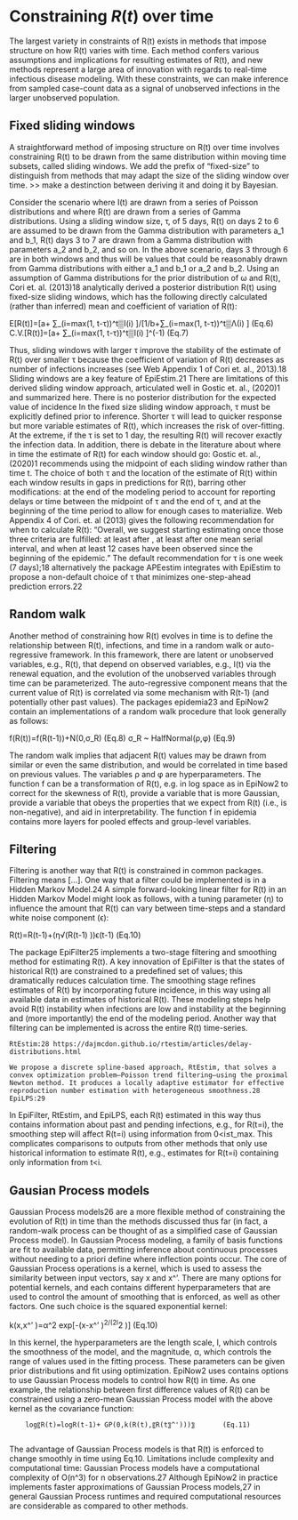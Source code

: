 # Constraining $R(t)$ over time {#sec-top .unnumbered}

The largest variety in constraints of R(t) exists in methods that impose structure on how R(t) varies with time. Each method confers various assumptions and implications for resulting estimates of R(t), and new methods represent a large area of innovation with regards to real-time infectious disease modeling. With these constraints, we can make inference from sampled case-count data as a signal of unobserved infections in the larger unobserved population. 

## Fixed sliding windows {#sec-fixedwindow}

A straightforward method of imposing structure on R(t) over time involves constraining R(t) to be drawn from the same distribution within moving time subsets, called sliding windows. We add the prefix of “fixed-size” to distinguish from methods that may adapt the size of the sliding window over time. >> make a destinction between deriving it and doing it by Bayesian.

Consider the scenario where I(t) are drawn from a series of Poisson distributions and where R(t)  are drawn from a series of Gamma distributions. Using a sliding window size, τ, of 5 days, R(t) on days 2 to 6 are assumed to be drawn from the Gamma distribution with parameters a_1 and b_1, R(t)  days 3 to 7 are drawn from a Gamma distribution with parameters a_2 and b_2, and so on. In the above scenario, days 3 through 6 are in both windows and thus will be values that could be reasonably drawn from Gamma distributions with either a_1 and b_1 or a_2 and b_2. Using an assumption of Gamma distributions for the prior distribution of ω and R(t), Cori et. al. (2013)18 analytically derived a posterior distribution R(t) using fixed-size sliding windows, which has the following directly calculated (rather than inferred) mean and coefficient of variation of R(t):

E[R(t)]=[a+ ∑_(i=max⁡(1,   t-τ))^t▒I(i) ]/[1/b+∑_(i=max⁡(1,   t-τ))^t▒Λ(i) ]     			(Eq.6)
C.V.[R(t)]=[a+ ∑_(i=max⁡(1,   t-τ))^t▒I(i) ]^(-1)    			(Eq.7)

Thus, sliding windows with larger τ improve the stability of the estimate of R(t) over smaller τ because the coefficient of variation of R(t) decreases as number of infections increases (see Web Appendix 1 of Cori et. al., 2013).18 Sliding windows are a key feature of EpiEstim.21 There are limitations of this derived sliding window approach, articulated well in Gostic et. al., (2020)1 and summarized here. There is no posterior distribution for the expected value of incidence In the fixed size sliding window approach, τ must be explicitly defined prior to inference. Shorter τ will lead to quicker response but more variable estimates of R(t), which increases the risk of over-fitting. At the extreme, if the τ is set to 1 day, the resulting R(t) will recover exactly the infection data. In addition, there is debate in the literature about where in time the estimate of R(t) for each window should go: Gostic et. al., (2020)1 recommends using the midpoint of each sliding window rather than time t. The choice of both τ and the location of the estimate of R(t) within each window results in gaps in predictions for R(t), barring other modifications: at the end of the modeling period to account for reporting delays or time between the midpoint of τ and the end of τ, and at the beginning of the time period to allow for enough cases to materialize. Web Appendix 4 of Cori. et. al (2013) gives the following recommendation for when to calculate R(t): “Overall, we suggest starting estimating   once those three criteria are fulfilled: at least after  , at least after one mean serial interval, and when at least 12 cases have been observed since the beginning of the epidemic.” The default recommendation for τ is one week (7 days);18 alternatively the package APEestim integrates with EpiEstim to propose a non-default choice of τ that minimizes one-step-ahead prediction errors.22 

## Random walk {#sec-randomwalk}

Another method of constraining how R(t)  evolves in time is to define the relationship between R(t), infections, and time in a random walk or auto-regressive framework. In this framework, there are latent or unobserved variables, e.g., R(t), that depend on observed variables, e.g., I(t)  via the renewal equation, and the evolution of the unobserved variables through time can be parameterized. The auto-regressive component means that the current value of R(t) is correlated via some mechanism with R(t-1) (and potentially other past values). The packages epidemia23 and EpiNow2 contain an implementations of a random walk procedure that look generally as follows:

f(R(t))=f(R(t-1))+N(0,σ_R) 		(Eq.8)
σ_R  ~ HalfNormal(ρ,φ)			(Eq.9)

The random walk implies that adjacent R(t) values may be drawn from similar or even the same distribution, and would be correlated in time based on previous values. The variables ρ and φ are hyperparameters. The function f can be a transformation of R(t), e.g. in log space as in EpiNow2 to correct for the skewness of R(t), provide a variable that is more Gaussian, provide a variable that obeys the properties that we expect from R(t) (i.e., is non-negative), and aid in interpretability. The function f in epidemia contains more layers for pooled effects and group-level variables. 

## Filtering {#sec-filtering}

Filtering is another way that R(t) is constrained in common packages. Filtering means […]. One way that a filter could be implemented is in a Hidden Markov Model.24 A simple forward-looking linear filter for R(t)  in an Hidden Markov Model might look as follows, with a tuning parameter (η) to influence the amount that R(t) can vary between time-steps and a standard white noise component (ϵ): 

R(t)=R(t-1)+(η√(R(t-1) ))ϵ(t-1)		(Eq.10)

The package EpiFilter25 implements a two-stage filtering and smoothing method for estimating R(t). A key innovation of EpiFilter is that the states of historical R(t) are constrained to a predefined set of values; this dramatically reduces calculation time. The smoothing stage refines estimates of R(t) by incorporating future incidence, in this way using all available data in estimates of historical R(t). These modeling steps help avoid R(t) instability when infections are low and instability at the beginning and (more importantly) the end of the modeling period. 
Another way that filtering can be implemented is across the entire R(t) time-series. 

	RtEstim:28 https://dajmcdon.github.io/rtestim/articles/delay-distributions.html
	
	We propose a discrete spline-based approach, RtEstim, that solves a convex optimization problem—Poisson trend filtering—using the proximal Newton method. It produces a locally adaptive estimator for effective reproduction number estimation with heterogeneous smoothness.28
	EpiLPS:29

In EpiFilter, RtEstim, and EpiLPS, each R(t) estimated in this way thus contains information about past and pending infections, e.g., for R(t=i), the smoothing step will affect R(t=i) using information from 0<i≤t_max. This complicates comparisons to outputs from other methods that only use historical information to estimate R(t), e.g., estimates for R(t=i)  containing only information from t<i. 

## Gausian Process models {#sec-gaussianprocess}

Gaussian Process models26 are a more flexible method of constraining the evolution of R(t)  in time than the methods discussed thus far (in fact, a random-walk process can be thought of as a simplified case of Gaussian Process model).  In Gaussian Process modeling, a family of basis functions are fit to available data, permitting inference about continuous processes without needing to a priori define where inflection points occur. The core of Gaussian Process operations is a kernel, which is used to assess the similarity between input vectors, say x and x^'. There are many options for potential kernels, and each contains different hyperparameters that are used to control the amount of smoothing that is enforced, as well as other factors. One such choice is the squared exponential kernel:

k(x,x^' )=α^2   exp⁡[-(x-x^' )^2/(2l^2 )] 		(Eq.10)

In this kernel, the hyperparameters are the length scale, l, which controls the smoothness of the model, and the magnitude, α, which controls the range of values used in the fitting process. These parameters can be given prior distributions and fit using optimization. EpiNow2 uses contains options to use Gaussian Process models to control how R(t)  in time. As one example, the relationship between first difference values of R(t) can be constrained using a zero-mean Gaussian Process model with the above kernel as the covariance function:

		log⁡〖R(t)=log⁡R(t-1)+ GP(0,k(R(t),〖R(t〗^')))〗		(Eq.11)
		
The advantage of Gaussian Process models is that R(t) is enforced to change smoothly in time using Eq.10. Limitations include complexity and computational time: Gaussian Process models have a computational complexity of O(n^3) for n observations.27  Although EpiNow2 in practice implements faster approximations of Gaussian Process models,27 in general Gaussian Process runtimes and required computational resources are considerable as compared to other methods.


